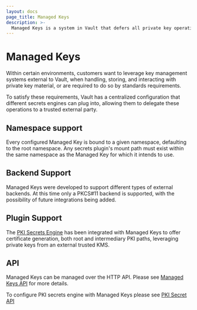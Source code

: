 ```yaml
---
layout: docs
page_title: Managed Keys
description: >-
  Managed Keys is a system in Vault that defers all private key operations to a third party system.
---
```


# Managed Keys

Within certain environments, customers want to leverage key management systems
external to Vault, when handling, storing, and interacting with
private key material, or are required to do so by standards requirements.

To satisfy these requirements, Vault has a centralized configuration that
different secrets engines can plug into, allowing them to delegate these
operations to a trusted external party.

## Namespace support

Every configured Managed Key is bound to a given namespace, defaulting to the
root namespace. Any secrets plugin's mount path must exist within the same namespace
as the Managed Key for which it intends to use.

## Backend Support

Managed Keys were developed to support different types of external backends.
At this time only a PKCS#11 backend is supported, with the possibility of
future integrations being added.

## Plugin Support

The [PKI Secrets Engine](/api/secret/pki#managed-key) has been integrated
with Managed Keys to offer certificate generation, both root and intermediary
PKI paths, leveraging private keys from an external trusted KMS.

## API

Managed Keys can be managed over the HTTP API. Please see
[Managed Keys API](/api-docs/system/managed-keys) for more details.

To configure PKI secrets engine with Managed Keys please see
[PKI Secret API](/api/secret/pki#managed-key)
